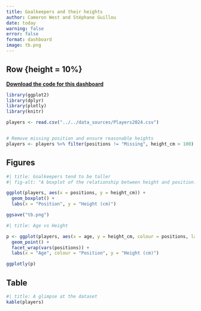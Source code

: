 ```yaml
---
title: Goalkeepers and their heights
author: Cameron West and Stéphane Guillou
date: today
warning: false
error: false
format: dashboard
image: tb.png
---
```


## Row {height = 10%}
**[Download the code for this dashboard](../example_project.zip)**

```R
library(ggplot2)
library(dplyr)
library(plotly)
library(knitr)

players <- read.csv("../../data_sources/Players2024.csv")


# Remove missing position and ensure reasonable heights
players <- players %>% filter(positions != "Missing", height_cm > 100)
```

## Figures {height=70%}

```R
#| title: Goalkeepers tend to be taller
#| fig-alt: "A boxplot of the relationship between height and position."

ggplot(players, aes(x = positions, y = height_cm)) + 
  geom_boxplot() + 
  labs(x = "Position", y = "Height (cm)")

ggsave("tb.png")
```

```R
#| title: Age vs Height

p <- ggplot(players, aes(x = age, y = height_cm, colour = positions, label = name, label2 = nationality)) + 
  geom_point() + 
  facet_wrap(vars(positions)) + 
  labs(x = "Age", colour = "Position", y = "Height (cm)")

ggplotly(p)
```


## Table

```R
#| title: A glimpse at the dataset
kable(players)
```